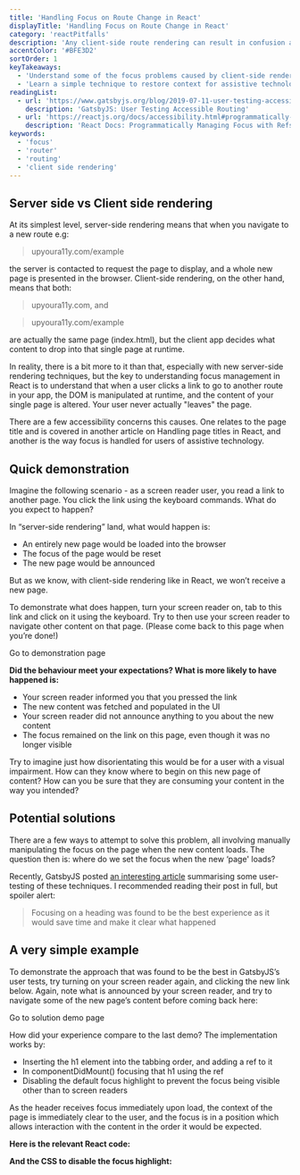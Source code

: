 ```yaml
---
title: 'Handling Focus on Route Change in React'
displayTitle: 'Handling Focus on Route Change in React'
category: 'reactPitfalls'
description: 'Any client-side route rendering can result in confusion and loss of context for assistive technology users. This article describes and demonstrates the problem, along with a quick solution that can easily be implemented in your apps, so you can make sure that all users can engage with your content.'
accentColor: '#BFE3D2'
sortOrder: 1
keyTakeaways:
  - 'Understand some of the focus problems caused by client-side rendering'
  - 'Learn a simple technique to restore context for assistive technology users'
readingList:
  - url: 'https://www.gatsbyjs.org/blog/2019-07-11-user-testing-accessible-client-routing/'
    description: 'GatsbyJS: User Testing Accessible Routing'
  - url: 'https://reactjs.org/docs/accessibility.html#programmatically-managing-focus'
    description: 'React Docs: Programmatically Managing Focus with Refs'
keywords:
  - 'focus'
  - 'router'
  - 'routing'
  - 'client side rendering'
---
```


## Server side vs Client side rendering

At its simplest level, server-side rendering means that when you navigate to a new route e.g:

> upyoura11y.com/example

the server is contacted to request the page to display, and a whole new page is presented in the browser. Client-side rendering, on the other hand, means that both:

> upyoura11y.com, and

> upyoura11y.com/example

are actually the same page (index.html), but the client app decides what content to drop into that single page at runtime.

In reality, there is a bit more to it than that, especially with new server-side rendering techniques, but the key to understanding focus management in React is to understand that when a user clicks a link to go to another route in your app, the DOM is manipulated at runtime, and the content of your single page is altered. Your user never actually "leaves" the page.

There are a few accessibility concerns this causes. One relates to the page title and is covered in another article on <Link to="/page-titles">Handling page titles in React</Link>, and another is the way focus is handled for users of assistive technology.

## Quick demonstration

Imagine the following scenario - as a screen reader user, you read a link to another page. You click the link using the keyboard commands. What do you expect to happen?

In “server-side rendering” land, what would happen is:

- An entirely new page would be loaded into the browser
- The focus of the page would be reset
- The new page would be announced

But as we know, with client-side rendering like in React, we won’t receive a new page.

To demonstrate what does happen, turn your screen reader on, tab to this link and click on it using the keyboard. Try to then use your screen reader to navigate other content on that page. (Please come back to this page when you’re done!)

<Link to="/handling-focus/page-focus-demo">Go to demonstration page</Link>

**Did the behaviour meet your expectations? What is more likely to have happened is:**

- Your screen reader informed you that you pressed the link
- The new content was fetched and populated in the UI
- Your screen reader did not announce anything to you about the new content
- The focus remained on the link on this page, even though it was no longer visible

Try to imagine just how disorientating this would be for a user with a visual impairment. How can they know where to begin on this new page of content? How can you be sure that they are consuming your content in the way you intended?

## Potential solutions

There are a few ways to attempt to solve this problem, all involving manually manipulating the focus on the page when the new content loads. The question then is: where do we set the focus when the new ‘page' loads?

Recently, GatsbyJS posted [an interesting article](https://www.gatsbyjs.org/blog/2019-07-11-user-testing-accessible-client-routing/) summarising some user-testing of these techniques. I recommended reading their post in full, but spoiler alert:

> Focusing on a heading was found to be the best experience as it would save time and make it clear what happened

## A very simple example

To demonstrate the approach that was found to be the best in GatsbyJS’s user tests, try turning on your screen reader again, and clicking the new link below. Again, note what is announced by your screen reader, and try to navigate some of the new page’s content before coming back here:

<Link to="/handling-focus-solution">Go to solution demo page</Link>

How did your experience compare to the last demo? The implementation works by:

- Inserting the h1 element into the tabbing order, and adding a ref to it
- In componentDidMount() focusing that h1 using the ref
- Disabling the default focus highlight to prevent the focus being visible other than to screen readers

As the header receives focus immediately upon load, the context of the page is immediately clear to the user, and the focus is in a position which allows interaction with the content in the order it would be expected.

**Here is the relevant React code:**

<Gist url="https://gist.github.com/aitchiss/c3832fd53916636c488c446445443a8c" />

**And the CSS to disable the focus highlight:**

<Gist url="https://gist.github.com/aitchiss/c8e7fc8980b7d8db5b4c7a1e384e6c2a" />
